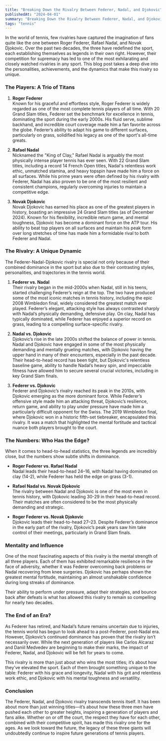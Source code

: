 ```yaml
---
title: "Breaking Down the Rivalry Between Federer, Nadal, and Djokovic"
publishedAt: "2024-04-01"
summary: "Breaking Down the Rivalry Between Federer, Nadal, and Djokovic"
tags: "tennis"
---
```



In the world of tennis, few rivalries have captured the imagination of fans quite like the one between Roger Federer, Rafael Nadal, and Novak Djokovic. Over the past two decades, the three have redefined the sport, each establishing themselves as legends in their own right. However, their competition for supremacy has led to one of the most exhilarating and closely watched rivalries in any sport. This blog post takes a deep dive into the personalities, achievements, and the dynamics that make this rivalry so unique.

### The Players: A Trio of Titans

1. **Roger Federer**  
   Known for his graceful and effortless style, Roger Federer is widely regarded as one of the most complete tennis players of all time. With 20 Grand Slam titles, Federer set the benchmark for excellence in tennis, dominating the sport during the early 2000s. His fluid serve, sublime backhand, and incredible court coverage made him a fan favorite across the globe. Federer’s ability to adapt his game to different surfaces, particularly on grass, solidified his legacy as one of the sport's all-time greats. 

2. **Rafael Nadal**  
   Nicknamed the "King of Clay," Rafael Nadal is arguably the most physically intense player tennis has ever seen. With 22 Grand Slam titles, including a record 14 French Open titles, Nadal's relentless work ethic, unmatched stamina, and heavy topspin have made him a force on all surfaces. While his prime years were often defined by his rivalry with Federer, Nadal has also proven to be one of the most resilient and consistent champions, regularly overcoming injuries to maintain a competitive edge.

3. **Novak Djokovic**  
   Novak Djokovic has earned his place as one of the greatest players in history, boasting an impressive 24 Grand Slam titles (as of December 2024). Known for his flexibility, incredible return game, and mental toughness, Djokovic has become a dominant force on the ATP tour. His ability to beat top players on all surfaces and maintain his peak form over long stretches of time has made him a formidable rival to both Federer and Nadal.

### The Rivalry: A Unique Dynamic

The Federer-Nadal-Djokovic rivalry is special not only because of their combined dominance in the sport but also due to their contrasting styles, personalities, and trajectories in the tennis world.

1. **Federer vs. Nadal**  
   Their rivalry began in the mid-2000s when Nadal, still in his teens, started challenging Federer’s reign at the top. The two have produced some of the most iconic matches in tennis history, including the epic 2008 Wimbledon final, widely considered the greatest match ever played. Federer’s elegant, attacking style has always contrasted sharply with Nadal’s physically demanding, defensive play. On clay, Nadal has typically dominated, while Federer has enjoyed a superior record on grass, leading to a compelling surface-specific rivalry.

2. **Nadal vs. Djokovic**  
   Djokovic’s rise in the late 2000s shifted the balance of power in tennis. Nadal and Djokovic have engaged in some of the most physically demanding and mentally grueling matches, with Djokovic having the upper hand in many of their encounters, especially in the past decade. Their head-to-head record has been tight, but Djokovic's relentless baseline game, ability to handle Nadal’s heavy spin, and impeccable fitness have allowed him to secure several crucial victories, including in key Grand Slam finals. 

3. **Federer vs. Djokovic**  
   Federer and Djokovic’s rivalry reached its peak in the 2010s, with Djokovic emerging as the more dominant force. While Federer’s offensive style made him an attacking threat, Djokovic’s resilience, return game, and ability to play under pressure have made him a particularly difficult opponent for the Swiss. The 2019 Wimbledon final, where Djokovic won in a historic fifth-set tiebreaker, encapsulated this rivalry. It was a match that highlighted the mental fortitude and tactical nuance both players brought to the court.

### The Numbers: Who Has the Edge?

When it comes to head-to-head statistics, the three legends are incredibly close, but the numbers show subtle shifts in dominance.

- **Roger Federer vs. Rafael Nadal**  
  Nadal leads their head-to-head 24–16, with Nadal having dominated on clay (14-2), while Federer has held the edge on grass (3-1).
  
- **Rafael Nadal vs. Novak Djokovic**  
  The rivalry between Nadal and Djokovic is one of the most even in tennis history, with Djokovic leading 30-29 in their head-to-head record. Their matches are often considered to be the most physically demanding and strategic.

- **Roger Federer vs. Novak Djokovic**  
  Djokovic leads their head-to-head 27–23. Despite Federer’s dominance in the early part of the rivalry, Djokovic’s peak years saw him take control of their meetings, particularly in Grand Slam finals.

### Mentality and Influence

One of the most fascinating aspects of this rivalry is the mental strength of all three players. Each of them has exhibited remarkable resilience in the face of adversity, whether it was Federer overcoming back problems or Nadal recovering from knee surgeries. Djokovic has perhaps shown the greatest mental fortitude, maintaining an almost unshakable confidence during long streaks of dominance. 

Their ability to perform under pressure, adapt their strategies, and bounce back after defeats is what has allowed this rivalry to remain so compelling for nearly two decades. 

### The End of an Era?

As Federer has retired, and Nadal’s future remains uncertain due to injuries, the tennis world has begun to look ahead to a post-Federer, post-Nadal era. However, Djokovic’s continued dominance has proven that the rivalry isn’t necessarily over. While the next generation of players like Carlos Alcaraz and Daniil Medvedev are beginning to make their marks, the impact of Federer, Nadal, and Djokovic will be felt for years to come.

This rivalry is more than just about who wins the most titles; it’s about how they’ve elevated the sport. Each of them brought something unique to the table: Federer with his grace and longevity, Nadal with his grit and relentless work ethic, and Djokovic with his mental toughness and versatility.

### Conclusion

The Federer, Nadal, and Djokovic rivalry transcends tennis itself. It has been about more than just winning titles—it’s about how these three men have pushed each other to greater heights, inspiring a generation of players and fans alike. Whether on or off the court, the respect they have for each other, combined with their competitive spirit, has made this rivalry one for the ages. As we look toward the future, the legacy of these three giants will undoubtedly continue to inspire future generations of tennis players.